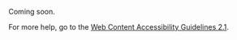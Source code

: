 Coming soon.

For more help, go to the [Web Content Accessibility Guidelines 2.1](https://www.w3.org/TR/WCAG21/).
